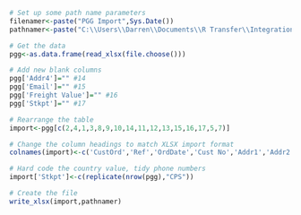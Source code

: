 ```{r Namers}
# Set up some path name parameters
filenamer<-paste("PGG Import",Sys.Date())
pathnamer<-paste("C:\\Users\\Darren\\Documents\\R Transfer\\Integration Outputs\\",filenamer,".xlsx")
```

```{r Datagrab, include = FALSE}
# Get the data
pgg<-as.data.frame(read_xlsx(file.choose()))

# Add new blank columns
pgg['Addr4']="" #14
pgg['Email']="" #15
pgg['Freight Value']="" #16
pgg['Stkpt']="" #17

# Rearrange the table
import<-pgg[c(2,4,1,3,8,9,10,14,11,12,13,15,16,17,5,7)]
```

```{r Renamecolumns}
# Change the column headings to match XLSX import format
colnames(import)<-c('CustOrd','Ref','OrdDate','Cust No','Addr1','Addr2','Addr3','Addr4','City','Pcode','Phone','Email','Freight Value','Stkpt','Prod No','QTY')
```

```{r Adhardcodevalues}
# Hard code the country value, tidy phone numbers
import['Stkpt']<-c(replicate(nrow(pgg),"CPS"))
```

```{r Export}
# Create the file
write_xlsx(import,pathnamer)
```